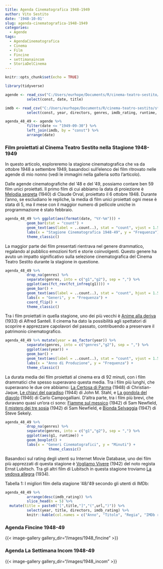 ```yaml
---
title: Agenda Cinematografica 1948-1949
author: Vito Sestito
date: '1948-10-01'
slug: agenda-cinematografica-1948-1949
categories:
  - Agende
tags:
  - AgendaCinematografica
  - Cinema
  - Film
  - Fincine
  - settimanaincom
  - StoriaDelCinema
---
```

```r
knitr::opts_chunk$set(echo = TRUE)

library(tidyverse)

agende <- read_csv("C:/Users/eurhope/Documents/R/cinema-teatro-sestito/static/data/programmazione_agende.csv") %>%
          select(const, date, title)

imdb <- read_csv("C:/Users/eurhope/Documents/R/cinema-teatro-sestito/static/data/programmazione_imdb.csv") %>%
          select(const, year, directors, genres, imdb_rating, runtime, url)

agenda_48_49 <- agende %>%
          filter(date <= "1949-09-30") %>%
          left_join(imdb, by = "const") %>%
          arrange(date)
```
### Film proiettati al Cinema Teatro Sestito nella Stagione 1948-1949

In questo articolo, esploreremo la stagione cinematografica che va da ottobre 1948 a settembre 1949, basandoci sull'elenco dei film ritrovato nelle agende di mio nonno (vedi le immagini nella galleria sotto l'articolo).

Dalle agende cinematografiche del ‘48 e del ‘49, possiamo contare ben 59 film unici proiettati. Il primo film di cui abbiamo la data di proiezione è [Melodia segreta](https://www.imdb.com/title/tt0191305/) (1940) di Claude Orval, proiettato il 6 ottobre 1948. Durante l'anno, se escludiano le repliche, la media di film unici proiettati ogni mese è stata di 5, ma il mese con il maggior numero di pellicole uniche in programmazione è stato febbraio.


```r
agenda_48_49 %>% ggplot(aes(format(date, "%Y-%m"))) +
          geom_bar(stat = "count") +
          geom_text(aes(label = ..count..), stat = "count", vjust = 1.5, colour = "white") +
          labs(x = "Stagione Cinematografica 1948-49", y = "Frequenza") +
          theme_classic()

```

La maggior parte dei film presentati rientrava nel genere drammatico, regalando al pubblico emozioni forti e storie coinvolgenti. Questo genere ha avuto un impatto significativo sulla selezione cinematografica del Cinema Teatro Sestito durante la stagione in questione.

```r
agenda_48_49 %>%
          drop_na(genres) %>%
          separate(genres, into = c("g1","g2"), sep = ",") %>%
          ggplot(aes(fct_rev(fct_infreq(g1)))) +
          geom_bar() +
          geom_text(aes(label = ..count..), stat = "count", hjust = 1.5, colour = "white") +
          labs(x = "Generi", y = "Frequenza") +
          coord_flip() +
          theme_classic()
```

Tra i film proiettati in quella stagione, uno dei più vecchi è [Anime alla deriva](https://www.imdb.com/title/tt0023826/) (1933) di Alfred Santell. Il cinema ha dato la possibilità agli spettatori di scoprire e apprezzare capolavori del passato, contribuendo a preservare il patrimonio cinematografico.

```r
agenda_48_49 %>% mutate(year = as_factor(year)) %>%
          separate(genres, into = c("genres","g2"), sep = ",") %>%
          ggplot(aes(year)) +
          geom_bar() +
          geom_text(aes(label = ..count..), stat = "count", vjust = 1.5, colour = "white") +
          labs(x = "Anno di Produzione", y = "Frequenza") +
          theme_classic()
```

La durata media dei film proiettati al cinema era di 92 minuti, con i film drammatici che spesso superavano questa media. Tra i film più lunghi, che superavano le due ore abbiamo: [La Certosa di Parma](https://www.imdb.com/title/tt0040223/) (1948) di Christian-Jaque, [Le chiavi del paradiso](https://www.imdb.com/title/tt0036983/) (1944) di John M. Stahl, e [La gondola del diavolo](https://www.imdb.com/title/tt0038570/) (1946) di Carlo Campogalliani. D'altra parte, tra i film più brevi, che duravano quasi un'ora ci sono: [Fiamme sul messico](https://www.imdb.com/title/tt0034993/) (1942) di Sam Newfield, [Il mistero dei tre sosia](https://www.imdb.com/title/tt0033390/) (1942) di Sam Newfield, e [Bionda Selvaggia](https://www.imdb.com/title/tt0039198/) (1947) di Steve Sekely.

```r
agenda_48_49 %>% 
          drop_na(genres) %>%
          separate(genres, into = c("g1","g2"), sep = ",") %>%
          ggplot(aes(g1, runtime)) +
          geom_boxplot() +
          labs(x = "Generi Cinematografici", y = "Minuti") +
                    theme_classic()
```

Basandoci sul rating degli utenti su Internet Movie Database, uno dei film più apprezzati di questa stagione è [Vogliamo Vivere](https://www.imdb.com/title/tt0035446/) (1942) del noto regista Ernst Lubitsch. Tra gli altri film di Lubitsch in questa stagione troviamo [La vedova allegra](https://www.imdb.com/title/tt0025493/) (1934).

Tabella 1: I migliori film della stagione '48/'49 secondo gli utenti di IMDb:
```r
agenda_48_49 %>%
          arrange(desc(imdb_rating)) %>%
          slice_head(n = 5) %>%
  mutate(title = paste0("[",title,"]","(",url,")")) %>%
          select(year, title, directors, imdb_rating) %>%
          knitr::kable(col.names = c("Anno", "Titolo", "Regia", "IMDb rating"), align = c("l", "l", "l", "r"))
```

### Agenda Fincine 1948-49
{{< image-gallery gallery_dir="/images/1948_fincine" >}}

### Agenda La Settimana Incom 1948-49
{{< image-gallery gallery_dir="/images/1948_incom" >}}